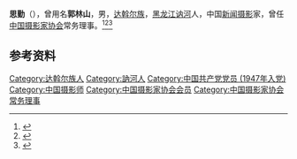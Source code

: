 '''思勤'''（{{bd|1926年|}}），曾用名'''郭林山'''，男，[[达斡尔族|达斡尔族]]，[[黑龙江|黑龙江]][[讷河|讷河]]人，中国[[新闻摄影|新闻摄影]]家，曾任[[中国摄影家协会|中国摄影家协会]]常务理事。<ref>{{Cite book|title=20世纪中华人物名字号辞典|author=周家珍编著|publisher=法律出版社|year=2000|isbn=9787503628320|location=北京|pages=}}</ref><ref>{{Cite book|title=中国近现代人物别名词典|author=徐为民编|publisher=沈阳出版社|year=1993|isbn=|location=沈阳|pages=}}</ref><ref>{{Cite book|title=中国当代艺术界名人录|author=中国名人研究院编; 异天, 戈德主编|publisher=社会科学文献出版社|year=1993|isbn=|location=北京|pages=}}</ref>

== 参考资料 ==
{{reflist}}

{{中国人物小作品}}
{{Navboxes 
| title  = 思勤在[[中国摄影家协会|中国摄影家协会]]的职务
| list1  =
{{中国摄影家协会第三届理事会}}
}}
{{Navboxes 
| title  = 思勤在[[中国文学艺术界联合会|中国文学艺术界联合会]]的职务
| list1  =
{{中国文学艺术界联合会第四届全国委员会}}
}}

{{Authority control}}
{{DEFAULTSORT:Si}}
[[Category:达斡尔族人|Category:达斡尔族人]]
[[Category:訥河人|Category:訥河人]]
[[Category:中国共产党党员_(1947年入党)|Category:中国共产党党员 (1947年入党)]]
[[Category:中国摄影师|Category:中国摄影师]]
[[Category:中国摄影家协会会员|Category:中国摄影家协会会员]]
[[Category:中国摄影家协会常务理事|Category:中国摄影家协会常务理事]]